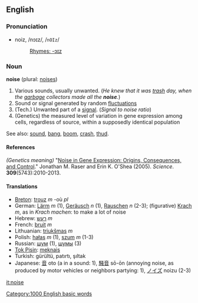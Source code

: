 ==English==
===Pronunciation===
*noiz, /nɔɪz/, /<tt>nOIz</tt>/
*:[[Rhymes:English:-ɔɪz|Rhymes: -ɔɪz]]

===Noun===
'''noise''' (plural: [[noises]])

#Various sounds, usually unwanted.  (''He knew that it was [[trash]] day, when the [[garbage]] collectors made all the '''noise'''.'')
#Sound or signal generated by random [[fluctuation]]s
#(Tech.) Unwanted part of a [[signal]]. (''Signal to noise ratio'')
#(Genetics) the measured level of variation in gene expression among cells, regardless of source, within a supposedly identical population 

See also: [[sound]], [[bang]], [[boom]], [[crash]], [[thud]].

====References====
''(Genetics meaning)'' "[http://www.sciencemag.org/cgi/content/abstract/309/5743/2010 Noise in Gene Expression: Origins, Consequences, and Control]." Jonathan M. Raser and Erin K. O'Shea (2005). ''Science''. '''309'''(5743):2010-2013.

====Translations====
*[[Breton]]: [[trouz]] ''m'' -où ''pl''
*German: [[Lärm]] ''m'' (1), [[Geräusch]] ''n'' (1), [[Rauschen]] ''n'' (2-3); (figurative) [[Krach]] ''m'', as in ''Krach machen'': to make a lot of noise 
*Hebrew: [[רעש]] ''m''
*French: [[bruit]] ''m''
*Lithuanian: [[triukšmas]] ''m''
*Polish: [[hałas]] ''m'' (1), [[szum]] ''m'' (1-3)
*Russian: [[шум]] (1), [[шумы]] (3)
*[[Tok Pisin]]: [[meknais]]
*Turkish: gürültü, patırtı, şıltak
*Japanese: [[音]] oto (a in a sound: 1), [[騒音]] sō-ōn (annoying noise, as produced by motor vehicles or neighbors partying: 1), [[ノイズ]] noizu (2-3)



[[Category:1000 English basic words]]

[[it:noise]]